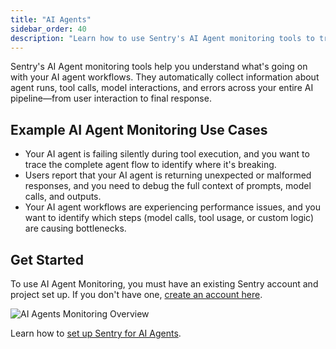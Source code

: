 ```yaml
---
title: "AI Agents"
sidebar_order: 40
description: "Learn how to use Sentry's AI Agent monitoring tools to trace and debug your AI agent workflows, including agent runs, tool calls, and model interactions."
---
```


<Include name="feature-stage-beta-ai-agents.mdx" />

Sentry's AI Agent monitoring tools help you understand what's going on with your AI agent workflows. They automatically collect information about agent runs, tool calls, model interactions, and errors across your entire AI pipeline—from user interaction to final response.

## Example AI Agent Monitoring Use Cases

- Your AI agent is failing silently during tool execution, and you want to trace the complete agent flow to identify where it's breaking.
- Users report that your AI agent is returning unexpected or malformed responses, and you need to debug the full context of prompts, model calls, and outputs.
- Your AI agent workflows are experiencing performance issues, and you want to identify which steps (model calls, tool usage, or custom logic) are causing bottlenecks.

## Get Started

To use AI Agent Monitoring, you must have an existing Sentry account and project set up. If you don't have one, [create an account here](https://sentry.io/signup/).

![AI Agents Monitoring Overview](./img/overview.png)

Learn how to [set up Sentry for AI Agents](/product/insights/agents/getting-started/).
